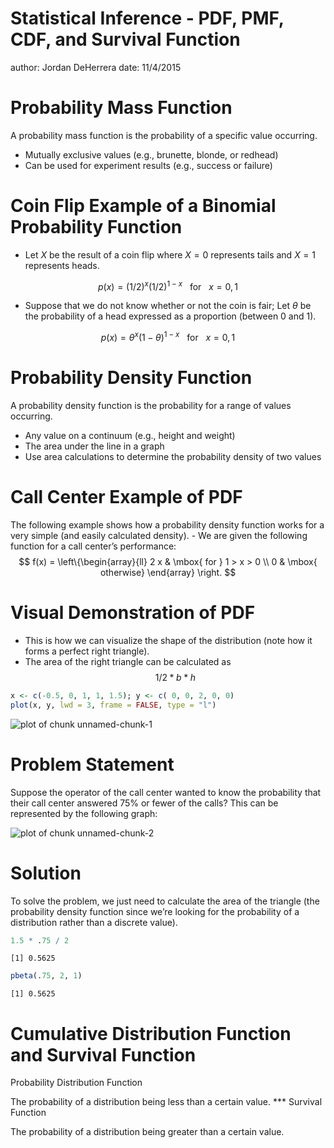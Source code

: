 Statistical Inference - PDF, PMF, CDF, and Survival Function
========================================================
author: Jordan DeHerrera
date: 11/4/2015

Probability Mass Function
========================================================

A probability mass function is the probability of a specific value occurring.

- Mutually exclusive values (e.g., brunette, blonde, or redhead)
- Can be used for experiment results (e.g., success or failure)

Coin Flip Example of a Binomial Probability Function
========================================================

- Let $X$ be the result of a coin flip where $X=0$ represents
tails and $X = 1$ represents heads.

$$
p(x) = (1/2)^{x} (1/2)^{1-x} ~~\mbox{ for }~~x = 0,1
$$

- Suppose that we do not know whether or not the coin is fair; Let
$\theta$ be the probability of a head expressed as a proportion
(between 0 and 1).

$$
p(x) = \theta^{x} (1 - \theta)^{1-x} ~~\mbox{ for }~~x = 0,1
$$

Probability Density Function
========================================================

A probability density function is the probability for a range of values occurring.

- Any value on a continuum (e.g., height and weight)
- The area under the line in a graph
- Use area calculations to determine the probability density of two values

Call Center Example of PDF
========================================================

The following example shows how a probability density function works for a very simple (and easily calculated density).
- We are given the following function for a call center's performance:
$$
f(x) = \left\{\begin{array}{ll}
    2 x & \mbox{ for } 1 > x > 0 \\
    0                 & \mbox{ otherwise} 
\end{array} \right. 
$$

Visual Demonstration of PDF
========================================================

- This is how we can visualize the shape of the distribution (note how it forms a perfect right triangle).
- The area of the right triangle can be calculated as $$1/2 * b * h$$


```r
x <- c(-0.5, 0, 1, 1, 1.5); y <- c( 0, 0, 2, 0, 0)
plot(x, y, lwd = 3, frame = FALSE, type = "l")
```

<img src="Statistical Inference - PDF, PMF, CDF, and Survival Function-figure/unnamed-chunk-1-1.png" title="plot of chunk unnamed-chunk-1" alt="plot of chunk unnamed-chunk-1" style="display: block; margin: auto;" />


Problem Statement
========================================================

Suppose the operator of the call center wanted to know the probability that their call center answered 75% or fewer of the calls?  This can be represented by the following graph:

<img src="Statistical Inference - PDF, PMF, CDF, and Survival Function-figure/unnamed-chunk-2-1.png" title="plot of chunk unnamed-chunk-2" alt="plot of chunk unnamed-chunk-2" style="display: block; margin: auto;" />

Solution
========================================================

To solve the problem, we just need to calculate the area of the triangle (the probability density function since we're looking for the probability of a distribution rather than a discrete value).


```r
1.5 * .75 / 2
```

```
[1] 0.5625
```

```r
pbeta(.75, 2, 1)
```

```
[1] 0.5625
```

Cumulative Distribution Function and Survival Function
========================================================


Probability Distribution Function

The probability of a distribution being less than a certain value.
***
Survival Function

The probability of a distribution being greater than a certain value.
